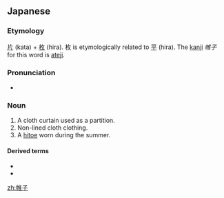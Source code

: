 ==Japanese==
{{ja-kanjitab|帷|子}}

===Etymology===
[[片]] (kata) + [[枚]] (hira). 枚 is etymologically related to [[平]] (hira). The [[kanji]] ''帷子'' for this word is [[ateji]].

===Pronunciation===
* {{IPA|[katabira]|lang=ja}}

===Noun===
{{ja-noun|かたびら}}

# A cloth curtain used as a partition.
# Non-lined cloth clothing.
# A [[hitoe]] worn during the summer.

====Derived terms====
* {{ja-r|湯帷子|ゆかたびら}}
* {{ja-r|浴衣|ゆかた}}

[[zh:帷子]]